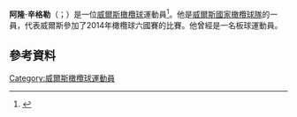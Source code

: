 {{expand|time=2015-11-25T03:28:34+00:00}}
'''阿隆·辛格勒'''（{{lang-en|Aaron Shingler}}；{{bd|1987年|8月7日}}）是一位[[威爾斯|威爾斯]][[橄欖球|橄欖球]]運動員<ref>{{cite news |first=Bryn |last=Palmer |title=Six Nations: Wales 27-13 Scotland |url=http://www.bbc.co.uk/sport/0/rugby-union/16967771 |work=BBC Sport |publisher=British Broadcasting Corporation |date=12 February 2012 |accessdate=6 June 2012 |archive-date=2012-03-02 |archive-url=https://web.archive.org/web/20120302053106/http://www.bbc.co.uk/sport/0/rugby-union/16967771 |dead-url=no }}</ref>。他是[[威爾斯國家橄欖球隊|威爾斯國家橄欖球隊]]的一員，代表威爾斯參加了2014年橄欖球六國賽的比賽。他曾經是一名板球運動員。
==參考資料==
{{Reflist}}
[[Category:威爾斯橄欖球運動員|Category:威爾斯橄欖球運動員]]